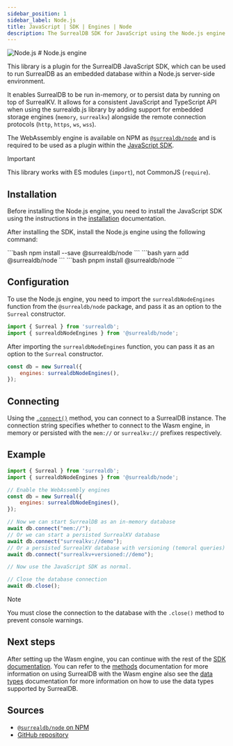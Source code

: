 ```yaml
---
sidebar_position: 1
sidebar_label: Node.js
title: JavaScript | SDK | Engines | Node
description: The SurrealDB SDK for JavaScript using the Node.js engine.
---
```




<div class="flag-title">
	<Image
		alt="Node.js"
		width={42}
		height={42}
		src={{
			light: LightNodejs,
			dark: DarkNodejs,
		}}
	/>
	# Node.js engine
</div>

This library is a plugin for the SurrealDB JavaScript SDK, which can be used to run SurrealDB as an embedded database within a Node.js server-side environment.

It enables SurrealDB to be run in-memory, or to persist data by running on top of SurrealKV. It allows for a consistent JavaScript and TypeScript API when using the surrealdb.js library by adding support for embedded storage engines (`memory`, `surrealkv`) alongside the remote connection protocols (`http`, `https`, `ws`, `wss`).

The WebAssembly engine is available on NPM as [`@surrealdb/node`](https://npmjs.com/package/@surrealdb/node) and is required to be used as a plugin within the [JavaScript SDK](https://npmjs.com/package/surrealdb).

> [!IMPORTANT]
> This library works with ES modules (`import`), not CommonJS (`require`).

## Installation

Before installing the Node.js engine, you need to install the JavaScript SDK using the instructions in the [installation](/docs/sdk/javascript/installation) documentation. 

After installing the SDK, install the Node.js engine using the following command:


<Tabs groupId="installation">
  <TabItem value="npm" label="npm" default>
    ```bash
    npm install --save @surrealdb/node
    ```
  </TabItem>
  <TabItem value="yarn" label="yarn">
    ```bash
    yarn add @surrealdb/node
    ```
  </TabItem>
  <TabItem value="pnpm" label="pnpm">
    ```bash
    pnpm install @surrealdb/node
    ```
  </TabItem>
</Tabs>

## Configuration

To use the Node.js engine, you need to import the `surrealdbNodeEngines` function from the `@surrealdb/node` package, and pass it as an option to the `Surreal` constructor.

```js
import { Surreal } from 'surrealdb';
import { surrealdbNodeEngines } from '@surrealdb/node';
```

After importing the `surrealdbNodeEngines` function, you can pass it as an option to the `Surreal` constructor. 

```js
const db = new Surreal({
    engines: surrealdbNodeEngines(),
});
```

## Connecting 

Using the [`.connect()`](/docs/sdk/javascript/methods/connect) method, you can connect to a SurrealDB instance. The connection string specifies whether to connect to the Wasm engine, in memory or persisted with the `mem://` or `surrealkv://` prefixes respectively.

## Example

```js
import { Surreal } from 'surrealdb';
import { surrealdbNodeEngines } from '@surrealdb/node';

// Enable the WebAssembly engines
const db = new Surreal({
    engines: surrealdbNodeEngines(),
});

// Now we can start SurrealDB as an in-memory database
await db.connect("mem://");
// Or we can start a persisted SurrealKV database
await db.connect("surrealkv://demo");
// Or a persisted SurrealKV database with versioning (temoral queries)
await db.connect("surrealkv+versioned://demo");

// Now use the JavaScript SDK as normal.

// Close the database connection
await db.close();
```

> [!NOTE]
> You must close the connection to the database with the `.close()` method to prevent console warnings.

## Next steps

After setting up the Wasm engine, you can continue with the rest of the [SDK documentation](/docs/sdk/javascript/core). You can refer to the [methods](/docs/sdk/javascript/methods) documentation for more information on using SurrealDB with the Wasm engine also see the [data types](/docs/sdk/javascript/data-types) documentation for more information on how to use the data types supported by SurrealDB.

## Sources

- [`@surrealdb/node` on NPM](https://npmjs.com/package/@surrealdb/node)
- [GitHub repository](https://github.com/surrealdb/surrealdb.node)
